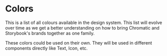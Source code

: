 
<Meta title="Tokens/Colors" />

# Colors

This is a list of all colours available in the design system. This list will evolve over time as we get a better understanding on how to bring Chromatic and Storybook's brands together as one family.

<InfoBox>
  These colors could be used on their own. They will be used in different
  components directly like Text, Icon, etc.
</InfoBox>

<Stack marginTop={12} />

<ColorPalette>
  <ColorItem
    title="Base"
    subtitle="2 colours"
    colors={{ White: color.white, Black: color.black }}
  />
  <ColorItem
    title="Gray"
    subtitle="10 colours"
    colors={{
      gray50: color.gray50,
      gray100: color.gray100,
      gray200: color.gray200,
      gray300: color.gray300,
      gray400: color.gray400,
      gray500: color.gray500,
      gray600: color.gray600,
      gray700: color.gray700,
      gray800: color.gray800,
      gray900: color.gray900,
    }}
  />
  <ColorItem
    title="Blue"
    subtitle="6 colours"
    colors={{
      blue50: color.blue50,
      blue100: color.blue100,
      blue200: color.blue200,
      blue300: color.blue300,
      blue400: color.blue400,
      blue500: color.blue500,
      blue600: color.blue600,
    }}
  />
  <ColorItem
    title="Teal"
    subtitle="5 colours"
    colors={{
      teal100: color.teal100,
      teal200: color.teal200,
      teal300: color.teal300,
      teal400: color.teal400,
      teal500: color.teal500,
    }}
  />
  <ColorItem
    title="Purple"
    subtitle="5 colours"
    colors={{
      purple100: color.purple100,
      purple200: color.purple200,
      purple300: color.purple300,
      purple400: color.purple400,
      purple500: color.purple500,
    }}
  />
  <ColorItem
    title="Pink"
    subtitle="5 colours"
    colors={{
      pink100: color.pink100,
      pink200: color.pink200,
      pink300: color.pink300,
      pink400: color.pink400,
      pink500: color.pink500,
    }}
  />
  <ColorItem
    title="Orange"
    subtitle="5 colours"
    colors={{
      orange100: color.orange100,
      orange200: color.orange200,
      orange300: color.orange300,
      orange400: color.orange400,
      orange500: color.orange500,
    }}
  />
  <ColorItem
    title="Yellow"
    subtitle="5 colours"
    colors={{
      yellow100: color.yellow100,
      yellow200: color.yellow200,
      yellow300: color.yellow300,
      yellow400: color.yellow400,
      yellow500: color.yellow500,
    }}
  />
</ColorPalette>
